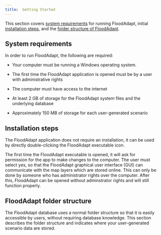 ```yaml
---
title: 	Getting Started
---
```

This section covers [system requirements](#system-requirements) for running FloodAdapt, initial [installation steps](#installation-steps), and the [folder structure of FloodAdapt](#floodadapt-folder-structure). 


## System requirements
In order to run FloodAdapt, the following are required:

* Your computer must be running a Windows operating system. 

* The first time the FloodAdapt application is opened must be by a user with administrative rights

* The computer must have access to the internet

* At least 2 GB of storage for the FloodAdapt system files and the underlying database

* Approximately 150 MB of storage for each user-generated scenario 

## Installation steps
The FloodAdapt application does not require an installation, it can be used by directly double-clicking the FloodAdapt executable icon. 

The first time the FloodAdapt executable is opened, it will ask for permission for the app to make changes to the computer. The user must select yes, so that the FloodAdapt graphical user interface (GUI) can communicate with the map layers which are stored online. This can only be done by someone who has administrator rights over the computer. After this, FloodAdapt can be opened without adminstrator rights and will still function properly. 

## FloodAdapt folder structure
The FloodAdapt database uses a normal folder structure so that it is easily accessible by users, without requiring database knowledge. This section describes the folder structure and indicates where your user-generated scenario data are stored. 
